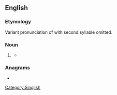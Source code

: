 ==English==

===Etymology===
Variant pronunciation of {{m|en|government}} with second syllable omitted.

===Noun===
{{en-noun}}

# {{lb|en|Malaysia|Singapore|informal|derogatory|politics}} {{pronunciation spelling of|en|government}}
#* {{quote-newsgroup|en|date=2006-01-30|first=George|last=Soros|title=Should Singapore subsidise medical care?|newsgroup=soc.culture.malaysia|passage=Without doubt, '''gahmen''' must medically  subsidise the lowest 10% of the population.}}
[[Category:Singlish]]

===Anagrams===
* {{anagrams|en|a=aeghmn|Gehman|Ghanem|Meghan|hang me}}